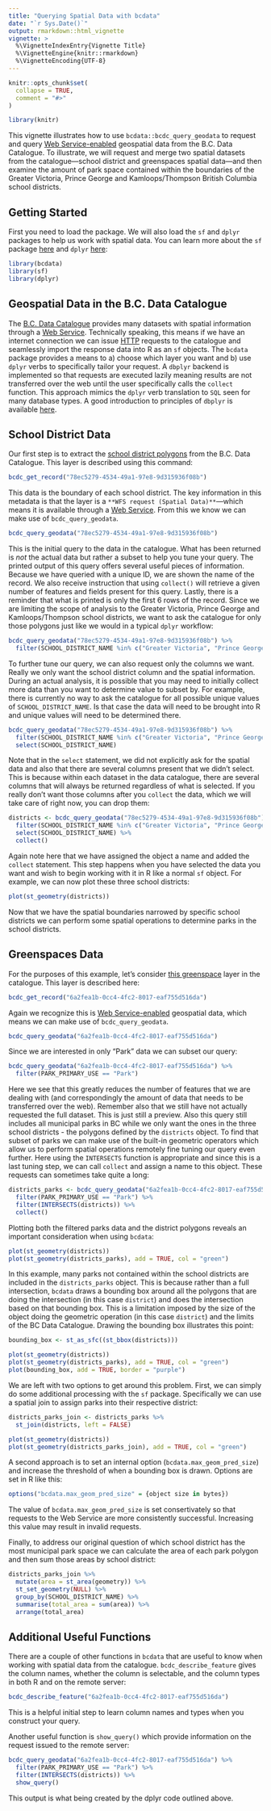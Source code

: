 ```yaml
---
title: "Querying Spatial Data with bcdata"
date: "`r Sys.Date()`"
output: rmarkdown::html_vignette
vignette: >
  %\VignetteIndexEntry{Vignette Title}
  %\VignetteEngine{knitr::rmarkdown}
  %\VignetteEncoding{UTF-8}
---
```


```r
knitr::opts_chunk$set(
  collapse = TRUE,
  comment = "#>"
)

library(knitr)
```


This vignette illustrates how to use `bcdata::bcdc_query_geodata` to request and query [Web Service-enabled](https://www2.gov.bc.ca/gov/content?id=95D78D544B244F34B89223EF069DF74E) geospatial data from the B.C. Data Catalogue. To illustrate, we will request and merge two spatial datasets from the catalogue---school district and greenspaces spatial data---and then examine the amount of park space contained within the boundaries of the Greater Victoria, Prince George and Kamloops/Thompson British Columbia school districts.

## Getting Started
First you need to load the package. We will also load the `sf` and `dplyr` packages to help us work with spatial data. You can learn more about the `sf` package [here](https://r-spatial.github.io/sf/) and `dplyr` [here](https://dplyr.tidyverse.org/):

```r
library(bcdata)
library(sf)
library(dplyr)
```


## Geospatial Data in the B.C. Data Catalogue
The [B.C. Data Catalogue](https://catalogue.data.gov.bc.ca/dataset) provides many datasets with spatial information through a [Web Service](https://www2.gov.bc.ca/gov/content?id=95D78D544B244F34B89223EF069DF74E). Technically speaking, this means if we have an internet connection we can issue [HTTP](https://en.wikipedia.org/wiki/Hypertext_Transfer_Protocol) requests to the catalogue and seamlessly import the response data into R as an `sf` objects. The `bcdata` package provides a means to a) choose which layer you want and b) use `dplyr` verbs to specifically tailor your request.  A `dbplyr` backend is implemented so that requests are executed lazily meaning results are not transferred over the web until the user specifically calls the `collect` function. This approach mimics the `dplyr` verb translation to `SQL` seen for many database types. A good introduction to principles of `dbplyr` is available [here](https://cran.r-project.org/web/packages/dbplyr/vignettes/dbplyr.html).

## School District Data
Our first step is to extract the [school district polygons](https://catalog.data.gov.bc.ca/dataset/78ec5279-4534-49a1-97e8-9d315936f08b) from the B.C. Data Catalogue. This layer is described using this command:

```r
bcdc_get_record("78ec5279-4534-49a1-97e8-9d315936f08b")
```

This data is the boundary of each school district. The key information in this metadata is that the layer is a `**WFS request (Spatial Data)**`---which means it is available through a [Web Service](https://www2.gov.bc.ca/gov/content?id=95D78D544B244F34B89223EF069DF74E). From this we know we can make use of `bcdc_query_geodata`.

```r
bcdc_query_geodata("78ec5279-4534-49a1-97e8-9d315936f08b") 
```

This is the initial query to the data in the catalogue. What has been returned is *not* the actual data but rather a subset to help you tune your query. The printed output of this query offers several useful pieces of information. Because we have queried with a unique ID, we are shown the name of the record. We also receive instruction that using `collect()` will retrieve a given number of features and fields present for this query. Lastly, there is a reminder that what is printed is only the first 6 rows of the record. Since we are limiting the scope of analysis to the Greater Victoria, Prince George and Kamloops/Thompson school districts, we want to ask the catalogue for only those polygons just like we would in a typical `dplyr` workflow:

```r
bcdc_query_geodata("78ec5279-4534-49a1-97e8-9d315936f08b") %>% 
  filter(SCHOOL_DISTRICT_NAME %in% c("Greater Victoria", "Prince George","Kamloops/Thompson")) 
```

To further tune our query, we can also request only the columns we want. Really we only want the school district column and the spatial information. During an actual analysis, it is possible that you may need to initially collect more data than you want to determine value to subset by. For example, there is currently no way to ask the catalogue for all possible unique values of `SCHOOL_DISTRICT_NAME`. Is that case the data will need to be brought into R and unique values will need to be determined there.

```r
bcdc_query_geodata("78ec5279-4534-49a1-97e8-9d315936f08b") %>% 
  filter(SCHOOL_DISTRICT_NAME %in% c("Greater Victoria", "Prince George","Kamloops/Thompson")) %>% 
  select(SCHOOL_DISTRICT_NAME)
```

Note that in the `select` statement, we did not explicitly ask for the spatial data and also that there are several columns present that we didn't select. This is because within each dataset in the data catalogue, there are several columns that will always be returned regardless of what is selected. If you really don't want those columns after you `collect` the data, which we will take care of right now, you can drop them:

```r
districts <- bcdc_query_geodata("78ec5279-4534-49a1-97e8-9d315936f08b") %>% 
  filter(SCHOOL_DISTRICT_NAME %in% c("Greater Victoria", "Prince George","Kamloops/Thompson")) %>% 
  select(SCHOOL_DISTRICT_NAME) %>% 
  collect()
```

Again note here that we have assigned the object a name and added the `collect` statement. This step happens when you have selected the data you want and wish to begin working with it in R like a normal `sf` object. For example, we can now plot these three school districts:

```r
plot(st_geometry(districts))
```

Now that we have the spatial boundaries narrowed by specific school districts we can perform some spatial operations to determine parks in the school districts.

## Greenspaces Data
For the purposes of this example, let's consider [this greenspace](catalogue.data.gov.bc.ca/dataset/6a2fea1b-0cc4-4fc2-8017-eaf755d516da) layer in the catalogue. This layer is described here:

```r
bcdc_get_record("6a2fea1b-0cc4-4fc2-8017-eaf755d516da")
```

Again we recognize this is [Web Service-enabled](https://www2.gov.bc.ca/gov/content?id=95D78D544B244F34B89223EF069DF74E) geospatial data, which means we can make use of `bcdc_query_geodata`.

```r
bcdc_query_geodata("6a2fea1b-0cc4-4fc2-8017-eaf755d516da")
```

Since we are interested in only "Park" data we can subset our query:

```r
bcdc_query_geodata("6a2fea1b-0cc4-4fc2-8017-eaf755d516da") %>%
  filter(PARK_PRIMARY_USE == "Park")
```

Here we see that this greatly reduces the number of features that we are dealing with (and correspondingly the amount of data that needs to be transferred over the web). Remember also that we still have not actually requested the full dataset. This is just still a preview. Also this query still includes all municipal parks in BC while we only want the ones in the three school districts - the polygons defined by the `districts` object. To find that subset of parks we can make use of the built-in geometric operators which allow us to perform spatial operations remotely fine tuning our query even further. Here using the `INTERSECTS` function is appropriate and since this is a last tuning step, we can call `collect` and assign a name to this object. These requests can sometimes take quite a long:

```r
districts_parks <- bcdc_query_geodata("6a2fea1b-0cc4-4fc2-8017-eaf755d516da") %>%
  filter(PARK_PRIMARY_USE == "Park") %>% 
  filter(INTERSECTS(districts)) %>% 
  collect()
```

Plotting both the filtered parks data and the district polygons reveals an important consideration when using `bcdata`:

```r
plot(st_geometry(districts))
plot(st_geometry(districts_parks), add = TRUE, col = "green")
```

In this example, many parks not contained within the school districts are included in the `districts_parks` object. This is because rather than a full intersection, `bcdata` draws a bounding box around all the polygons that are doing the intersection (in this case `district`) and does the intersection based on that bounding box. This is a limitation imposed by the size of the object doing the geometric operation (in this case `district`) and the limits of the BC Data Catalogue. Drawing the bounding box illustrates this point:

```r
bounding_box <- st_as_sfc((st_bbox(districts)))

plot(st_geometry(districts))
plot(st_geometry(districts_parks), add = TRUE, col = "green")
plot(bounding_box, add = TRUE, border = "purple")
```

We are left with two options to get around this problem. First, we can simply do some additional processing with the `sf` package. Specifically we can use a spatial join to assign parks into their respective district: 

```r
districts_parks_join <- districts_parks %>% 
  st_join(districts, left = FALSE) 
```

```r
plot(st_geometry(districts))
plot(st_geometry(districts_parks_join), add = TRUE, col = "green")
```

A second approach is to set an internal option (`bcdata.max_geom_pred_size`) and increase the threshold of when a bounding box is drawn. Options are set in R like this:
```r
options("bcdata.max_geom_pred_size" = {object size in bytes})
```

The value of `bcdata.max_geom_pred_size` is set consertivately so that requests to the Web Service are more consistently successful. Increasing this value may result in invalid requests. 

Finally, to address our original question of which school district has the most municipal park space we can calculate the area of each park polygon and then sum those areas by school district:

```r
districts_parks_join %>% 
  mutate(area = st_area(geometry)) %>% 
  st_set_geometry(NULL) %>% 
  group_by(SCHOOL_DISTRICT_NAME) %>% 
  summarise(total_area = sum(area)) %>% 
  arrange(total_area)
```

## Additional Useful Functions
There are a couple of other functions in `bcdata` that are useful to know when working with spatial data from the catalogue. `bcdc_describe_feature` gives the column names, whether the column is selectable, and the column types in both R and on the remote server:

```r
bcdc_describe_feature("6a2fea1b-0cc4-4fc2-8017-eaf755d516da")
```

This is a helpful initial step to learn column names and types when you construct your query. 

Another useful function is `show_query()` which provide information on the request issued to the remote server:

```r
bcdc_query_geodata("6a2fea1b-0cc4-4fc2-8017-eaf755d516da") %>%
  filter(PARK_PRIMARY_USE == "Park") %>% 
  filter(INTERSECTS(districts)) %>% 
  show_query()
```

This output is what being created by the dplyr code outlined above. 
